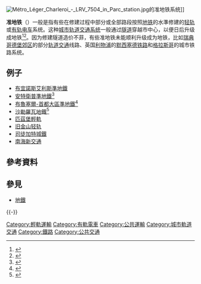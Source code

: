 {{NoteTA
|T=zh-hant:準地鐵;zh-hans:准地铁
|1=zh-hant:準地鐵;zh-hans:准地铁
}}
[[File:Métro_Léger_Charleroi_-_LRV_7504_in_Parc_station.jpg|thumb]]的准地铁系统]]

'''准地铁'''（{{lang-en|premetro}}）一般是指有些在修建过程中部分或全部路段按照[[地铁|地铁]]的水準修建的[[轻轨|轻轨]]或[[有轨电车|有轨电车]]系统。这种[[城市轨道交通系统|城市轨道交通系统]]一般通过[[隧道|隧道]]穿越市中心，以便日后升级成地铁<ref name="Antwerpen rail network is a typical premetro network">{{cite web | url=http://www.urbanrail.net/eu/be/ant/antwerpen.htm | title=Antwerpen rail network is a typical premetro network | accessdate=January 14, 2013 | archive-date=2013-04-24 | archive-url=https://web.archive.org/web/20130424164214/http://www.urbanrail.net/eu/be/ant/antwerpen.htm | dead-url=yes }}</ref><ref name="The History of the Antwerpen Premetro Tram System (Belgium)">{{cite web | url=http://www.davidbakerphotography.com/the-history-of-the-antwerpen-premetro-tram-system-belgium | title=The History of the Antwerpen Premetro Tram System (Belgium) | accessdate=2013-04-22 | deadurl=yes | archiveurl=https://web.archive.org/web/20130808030445/http://www.davidbakerphotography.com/the-history-of-the-antwerpen-premetro-tram-system-belgium | archivedate=2013-08-08 }}</ref>。因为修建隧道造价不菲，有些准地铁未能顺利升级成为地铁，比如[[瑞典|瑞典]][[哥德堡|哥德堡]][[市郊|郊区]]的部分[[轨道交通|轨道交通]]线路、英国[[利物浦|利物浦]]的[[默西塞德铁路|默西塞德铁路]]和[[格拉斯哥|格拉斯哥]]的城市铁路系统。

== 例子 ==
* [[布宜諾斯艾利斯準地鐵|布宜諾斯艾利斯準地鐵]]
* [[安特衛普準地鐵|安特衛普準地鐵]]<ref name="Antwerp">{{cite web | url=http://www.urbanrail.net/eu/be/ant/antwerpen.htm | title=Antwerpen Tram & Premetro | website=UrbanRail.net | quote=Antwerpen rail network is a typical premetro network. | year=2013 | accessdate=2014-01-22 | archive-date=2014-01-13 | archive-url=https://web.archive.org/web/20140113073015/http://www.urbanrail.net/eu/be/ant/antwerpen.htm | dead-url=yes }}</ref>
* [[布魯塞爾-首都大區準地鐵|布魯塞爾-首都大區準地鐵]]<ref>{{cite web|title=Une station fantôme au secours du futur Métro Nord de la STIB|url=http://www.rtbf.be/info/regions/detail_une-station-fantome-au-secours-du-futur-metro-nord-de-la-stib?id=8226114|author=Geoffroy Fabre|publisher=[[RTBF|RTBF]]|date=2014-03-19|accessdate=2014-05-09|archive-date=2014-11-29|archive-url=https://web.archive.org/web/20141129222731/http://www.rtbf.be/info/regions/detail_une-station-fantome-au-secours-du-futur-metro-nord-de-la-stib?id=8226114|dead-url=no}}</ref>
* [[沙勒羅瓦地鐵|沙勒羅瓦地鐵]]<ref name="Charleroi">{{cite web | url=http://www.urbanrail.net/eu/be/ant/antwerpen.htm | title=Charleroi Premetro | website=UrbanRail.net | quote=The Charleroi Metro is a typical prémétro network, i.e. trams that run underground in the city centre and on viaducts or separate right-of-way through outer parts (similar to German Stadtbahn systems). | year=2013 | accessdate=2014-01-22 | archive-date=2014-01-13 | archive-url=https://web.archive.org/web/20140113073015/http://www.urbanrail.net/eu/be/ant/antwerpen.htm | dead-url=yes }}</ref>
* [[匹茲堡輕軌|匹茲堡輕軌]]
* [[旧金山轻轨|旧金山轻轨]]
* [[司徒加特城鐵|司徒加特城鐵]]
* [[南海新交通|南海新交通]]

== 參考資料 ==
{{reflist}}

== 參見 ==
* [[地鐵|地鐵]]

{{-}}
{{鐵路}}
{{公共交通}}

[[Category:輕軌運輸|Category:輕軌運輸]]
[[Category:有軌電車|Category:有軌電車]]
[[Category:公共運輸|Category:公共運輸]]
[[Category:城市軌道交通|Category:城市軌道交通]]
[[Category:鐵路|Category:鐵路]]
[[Category:公共交通|Category:公共交通]]